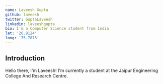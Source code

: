 ```yaml
---
name: Laveesh Gupta
github: laveesh
twitter: GuptaLaveesh
linkedin: laveeshgupta
bio: I'm a Computer Science student from India
lat: '26.9124'
long: '75.7873'
---
```


## Introduction

Hello there, I'm Laveesh! I'm currently a student at the Jaipur Engineering College And Research Centre.
